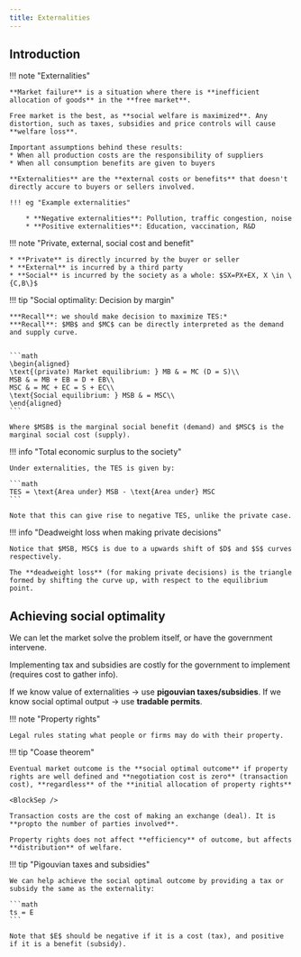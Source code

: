 ```yaml
---
title: Externalities
---
```


## Introduction

!!! note "Externalities"

    **Market failure** is a situation where there is **inefficient allocation of goods** in the **free market**. 

    Free market is the best, as **social welfare is maximized**. Any distortion, such as taxes, subsidies and price controls will cause **welfare loss**. 

    Important assumptions behind these results:
    * When all production costs are the responsibility of suppliers
    * When all consumption benefits are given to buyers

    **Externalities** are the **external costs or benefits** that doesn't directly accure to buyers or sellers involved.

    !!! eg "Example externalities"
    
        * **Negative externalities**: Pollution, traffic congestion, noise
        * **Positive externalities**: Education, vaccination, R&D

!!! note "Private, external, social cost and benefit"

    * **Private** is directly incurred by the buyer or seller
    * **External** is incurred by a third party
    * **Social** is incurred by the society as a whole: $SX=PX+EX, X \in \{C,B\}$

!!! tip "Social optimality: Decision by margin"

    ***Recall**: we should make decision to maximize TES:*
    ***Recall**: $MB$ and $MC$ can be directly interpreted as the demand and supply curve. 
    

    ```math
    \begin{aligned}
    \text{(private) Market equilibrium: } MB & = MC (D = S)\\
    MSB & = MB + EB = D + EB\\
    MSC & = MC + EC = S + EC\\
    \text{Social equilibrium: } MSB & = MSC\\
    \end{aligned}
    ```

    Where $MSB$ is the marginal social benefit (demand) and $MSC$ is the marginal social cost (supply).

!!! info "Total economic surplus to the society"

    Under externalities, the TES is given by:

    ```math
    TES = \text{Area under} MSB - \text{Area under} MSC
    ```

    Note that this can give rise to negative TES, unlike the private case.

!!! info "Deadweight loss when making private decisions"

    Notice that $MSB, MSC$ is due to a upwards shift of $D$ and $S$ curves respectively. 

    The **deadweight loss** (for making private decisions) is the triangle formed by shifting the curve up, with respect to the equilibrium point. 

## Achieving social optimality

We can let the market solve the problem itself, or have the government intervene. 

Implementing tax and subsidies are costly for the government to implement (requires cost to gather info). 

If we know value of externalities $\to$ use **pigouvian taxes/subsidies**.
If we know social optimal output $\to$ use **tradable permits**.

!!! note "Property rights"
    
    Legal rules stating what people or firms may do with their property.

!!! tip "Coase theorem"

    Eventual market outcome is the **social optimal outcome** if property rights are well defined and **negotiation cost is zero** (transaction cost), **regardless** of the **initial allocation of property rights**

    <BlockSep />

    Transaction costs are the cost of making an exchange (deal). It is **propto the number of parties involved**.

    Property rights does not affect **efficiency** of outcome, but affects **distribution** of welfare.

!!! tip "Pigouvian taxes and subsidies"

    We can help achieve the social optimal outcome by providing a tax or subsidy the same as the externality:

    ```math
    ts = E
    ```

    Note that $E$ should be negative if it is a cost (tax), and positive if it is a benefit (subsidy).